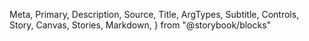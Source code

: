   Meta,
  Primary,
  Description,
  Source,
  Title,
  ArgTypes,
  Subtitle,
  Controls,
  Story,
  Canvas,
  Stories,
  Markdown,
} from "@storybook/blocks"

<Meta of={VerticalLayout} />

<Title />

<Description of={VerticalLayout} />

```tsx
import { VerticalLayout } from "@einride/ui"
```

## Basic

<Description of={VerticalLayout.Basic} />

<Canvas of={VerticalLayout.Basic} />

<Controls of={VerticalLayout.Basic} />
